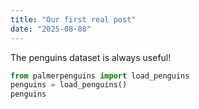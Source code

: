 ```yaml
---
title: "Our first real post"
date: "2025-08-08"
---
```


The penguins dataset is always useful!

```python
from palmerpenguins import load_penguins 
penguins = load_penguins()
penguins
```
